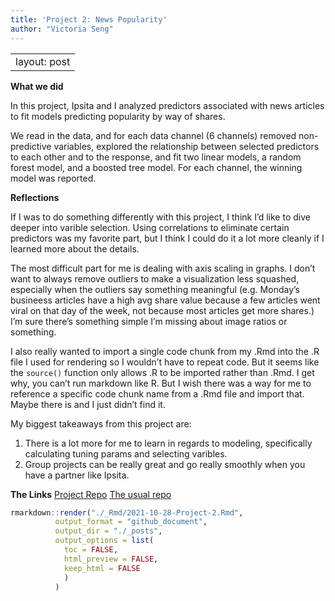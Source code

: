 ```yaml
---
title: 'Project 2: News Popularity'
author: "Victoria Seng"
---
```


---
layout: post
---

**What we did**

In this project, Ipsita and I analyzed predictors associated with news articles to fit models predicting popularity by way of shares. 

We read in the data, and for each data channel (6 channels) removed non-predictive variables, explored the relationship between selected predictors to each other and to the response, and fit two linear models, a random forest model, and a boosted tree model. For each channel, the winning model was reported.


**Reflections**

If I was to do something differently with this project, I think I'd like to dive deeper into varible selection. Using correlations to eliminate certain predictors was my favorite part, but I think I could do it a lot more cleanly if I learned more about the details.

The most difficult part for me is dealing with axis scaling in graphs. I don't want to always remove outliers to make a visualization less squashed, especially when the outliers say something meaningful (e.g. Monday's busineess articles have a high avg share value because a few articles went viral on that day of the week, not because most articles get more shares.) I'm sure there's something simple I'm missing about image ratios or something. 

I also really wanted to import a single code chunk from my .Rmd into the .R file I used for rendering so I wouldn't have to repeat code. But it seems like the `source()` function only allows .R to be imported rather than .Rmd. I get why, you can't run markdown like R. But I wish there was a way for me to reference a specific code chunk name from a .Rmd file and import that. Maybe there is and I just didn't find it.

My biggest takeaways from this project are:

1. There is a lot more for me to learn in regards to modeling, specifically calculating tuning params and selecting varibles. 
2. Group projects can be really great and go really smoothly when you have a partner like Ipsita.

**The Links**
[Project Repo](https://idatta21.github.io/Project2/)
[The usual repo](https://github.com/idatta21/Project2) 

```r
rmarkdown::render("./_Rmd/2021-10-28-Project-2.Rmd", 
          output_format = "github_document",
          output_dir = "./_posts", 
          output_options = list(
            toc = FALSE, 
            html_preview = FALSE, 
            keep_html = FALSE
            )
          )
```
